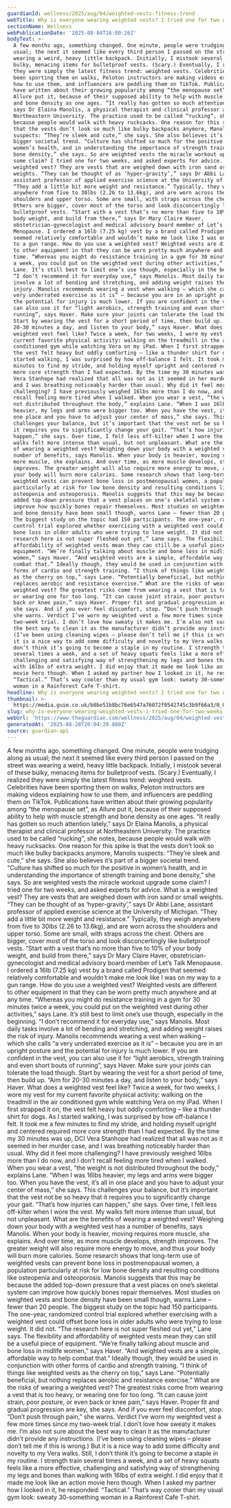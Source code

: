 ```yaml
---
guardianId: wellness/2025/aug/04/weighted-vests-fitness-trend
webTitle: Why is everyone wearing weighted vests? I tried one for two weeks
sectionName: Wellness
webPublicationDate: '2025-08-04T16:00:26Z'
bodyText: >-
  A few months ago, something changed. One minute, people were trudging along as
  usual; the next it seemed like every third person I passed on the street was
  wearing a weird, heavy little backpack. Initially, I mistook several of these
  bulky, menacing items for bulletproof vests. (Scary.) Eventually, I realized
  they were simply the latest fitness trend: weighted vests. Celebrities have
  been sporting them on walks, Peloton instructors are making videos explaining
  how to use them, and influencers are peddling them on TikTok. Publications
  have written about their growing popularity among “the menopause set”, as
  Allure put it, because of their supposed ability to help with muscle strength
  and bone density as one ages. “It really has gotten so much attention lately,”
  says Dr Elaina Manolis, a physical therapist and clinical professor at
  Northeastern University. The practice used to be called “rucking”, she notes,
  because people would walk with heavy rucksacks. One reason for this spike is
  that the vests don’t look so much like bulky backpacks anymore, Manolis
  suspects: “They’re sleek and cute,” she says. She also believes it’s part of a
  bigger societal trend. “Culture has shifted so much for the positive in
  women’s health, and in understanding the importance of strength training and
  bone density,” she says. So are weighted vests the miracle workout upgrade
  some claim? I tried one for two weeks, and asked experts for advice. What is a
  weighted vest? They are vests that are weighed down with iron sand or small
  weights. “They can be thought of as ‘hyper-gravity’,” says Dr Abbi Lane,
  assistant professor of applied exercise science at the University of Michigan.
  “They add a little bit more weight and resistance.” Typically, they weigh
  anywhere from five to 30lbs (2.26 to 13.6kg), and are worn across the
  shoulders and upper torso. Some are small, with straps across the chest.
  Others are bigger, cover most of the torso and look disconcertingly like
  bulletproof vests. “Start with a vest that’s no more than five to 10% of your
  body weight, and build from there,” says Dr Mary Claire Haver,
  obstetrician-gynecologist and medical advisory board member of Let’s Talk
  Menopause. I ordered a 16lb (7.25 kg) vest by a brand called Prodigen that
  seemed relatively comfortable and wouldn’t make me look like I was on my way
  to a gun range. How do you use a weighted vest? Weighted vests are different
  to other equipment in that they can be worn pretty much anywhere and at any
  time. “Whereas you might do resistance training in a gym for 30 minutes twice
  a week, you could put on the weighted vest during other activities,” says
  Lane. It’s still best to limit one’s use though, especially in the beginning.
  “I don’t recommend it for everyday use,” says Manolis. Most daily tasks
  involve a lot of bending and stretching, and adding weight raises the risk of
  injury. Manolis recommends wearing a vest when walking – which she calls “a
  very underrated exercise as it is” – because you are in an upright posture and
  the potential for injury is much lower. If you are confident in the vest, you
  can also use it for “light aerobics, strength training and even short bouts of
  running”, says Haver. Make sure your joints can tolerate the load though.
  Start by wearing the vest for a short period of time, then build up. “Aim for
  20-30 minutes a day, and listen to your body,” says Haver. What does a
  weighted vest feel like? Twice a week, for two weeks, I wore my vest for my
  current favorite physical activity: walking on the treadmill in the air
  conditioned gym while watching Vera on my iPad. When I first strapped it on,
  the vest felt heavy but oddly comforting – like a thunder shirt for dogs. As I
  started walking, I was surprised by how off-balance I felt. It took me a few
  minutes to find my stride, and holding myself upright and centered required
  more core strength than I had expected. By the time my 30 minutes was up, DCI
  Vera Stanhope had realized that all was not as it seemed in her murder case,
  and I was breathing noticeably harder than usual. Why did it feel more
  challenging? I have previously weighed 16lbs more than I do now, and I don’t
  recall feeling more tired when I walked. When you wear a vest, “the weight is
  not distributed throughout the body,” explains Lane. “When I was 16lbs
  heavier, my legs and arms were bigger too. When you have the vest, it’s all in
  one place and you have to adjust your center of mass,” she says. This
  challenges your balance, but it’s important that the vest not be so heavy that
  it requires you to significantly change your gait. “That’s how injuries can
  happen,” she says. Over time, I felt less off-kilter when I wore the vest. My
  walks felt more intense than usual, but not unpleasant. What are the benefits
  of wearing a weighted vest? Weighing down your body with a weighted vest has a
  number of benefits, says Manolis. When your body is heavier, moving requires
  more muscle, she explains. And over time, as more muscle develops, strength
  improves. The greater weight will also require more energy to move, and thus
  your body will burn more calories. Some research shows that long-term use of
  weighted vests can prevent bone loss in postmenopausal women, a population
  particularly at risk for low bone density and resulting conditions like
  osteopenia and osteoporosis. Manolis suggests that this may be because the
  added top-down pressure that a vest places on one’s skeletal system can
  improve how quickly bones repair themselves. Most studies on weighted vests
  and bone density have been small though, warns Lane – fewer than 20 people.
  The biggest study on the topic had 150 participants. The one-year, randomized
  control trial explored whether exercising with a weighted vest could offset
  bone loss in older adults who were trying to lose weight. It did not. “The
  research here is not super fleshed out yet,” Lane says. The flexibility and
  affordability of weighted vests mean they can still be a useful piece of
  equipment. “We’re finally talking about muscle and bone loss in midlife
  women,” says Haver. “And weighted vests are a simple, affordable way to help
  combat that.” Ideally though, they would be used in conjunction with other
  forms of cardio and strength training. “I think of things like weighted vests
  as the cherry on top,” says Lane. “Potentially beneficial, but nothing
  replaces aerobic and resistance exercise.” What are the risks of wearing a
  weighted vest? The greatest risks come from wearing a vest that is too heavy,
  or wearing one for too long. “It can cause joint strain, poor posture, or even
  back or knee pain,” says Haver. Proper fit and gradual progression are key,
  she says. And if you ever feel discomfort, stop. “Don’t push through pain,”
  she warns. Verdict I’ve worn my weighted vest a few more times since my
  two-week trial. I don’t love how sweaty it makes me. I’m also not sure about
  the best way to clean it as the manufacturer didn’t provide any instructions.
  (I’ve been using cleaning wipes – please don’t tell me if this is wrong.) But
  it is a nice way to add some difficulty and novelty to my Vera walks. Still, I
  don’t think it’s going to become a staple in my routine. I strength train
  several times a week, and a set of heavy squats feels like a more effective,
  challenging and satisfying way of strengthening my legs and bones than walking
  with 16lbs of extra weight. I did enjoy that it made me look like an action
  movie hero though. When I asked my partner how I looked in it, he responded:
  “Tactical.” That’s way cooler than my usual gym look: sweaty 30-something
  woman in a Rainforest Cafe T-shirt.
headline: Why is everyone wearing weighted vests? I tried one for two weeks
thumbnail: >-
  https://media.guim.co.uk/b8be51b8bc76e6547a76072f9542745c3b9f66a3/0_0_2000_1600/500.jpg
slug: why-is-everyone-wearing-weighted-vests-i-tried-one-for-two-weeks
webUrl: 'https://www.theguardian.com/wellness/2025/aug/04/weighted-vests-fitness-trend'
generatedAt: '2025-08-28T20:04:29.880Z'
source: guardian-api
---
```

A few months ago, something changed. One minute, people were trudging along as usual; the next it seemed like every third person I passed on the street was wearing a weird, heavy little backpack. Initially, I mistook several of these bulky, menacing items for bulletproof vests. (Scary.) Eventually, I realized they were simply the latest fitness trend: weighted vests. Celebrities have been sporting them on walks, Peloton instructors are making videos explaining how to use them, and influencers are peddling them on TikTok. Publications have written about their growing popularity among “the menopause set”, as Allure put it, because of their supposed ability to help with muscle strength and bone density as one ages. “It really has gotten so much attention lately,” says Dr Elaina Manolis, a physical therapist and clinical professor at Northeastern University. The practice used to be called “rucking”, she notes, because people would walk with heavy rucksacks. One reason for this spike is that the vests don’t look so much like bulky backpacks anymore, Manolis suspects: “They’re sleek and cute,” she says. She also believes it’s part of a bigger societal trend. “Culture has shifted so much for the positive in women’s health, and in understanding the importance of strength training and bone density,” she says. So are weighted vests the miracle workout upgrade some claim? I tried one for two weeks, and asked experts for advice. What is a weighted vest? They are vests that are weighed down with iron sand or small weights. “They can be thought of as ‘hyper-gravity’,” says Dr Abbi Lane, assistant professor of applied exercise science at the University of Michigan. “They add a little bit more weight and resistance.” Typically, they weigh anywhere from five to 30lbs (2.26 to 13.6kg), and are worn across the shoulders and upper torso. Some are small, with straps across the chest. Others are bigger, cover most of the torso and look disconcertingly like bulletproof vests. “Start with a vest that’s no more than five to 10% of your body weight, and build from there,” says Dr Mary Claire Haver, obstetrician-gynecologist and medical advisory board member of Let’s Talk Menopause. I ordered a 16lb (7.25 kg) vest by a brand called Prodigen that seemed relatively comfortable and wouldn’t make me look like I was on my way to a gun range. How do you use a weighted vest? Weighted vests are different to other equipment in that they can be worn pretty much anywhere and at any time. “Whereas you might do resistance training in a gym for 30 minutes twice a week, you could put on the weighted vest during other activities,” says Lane. It’s still best to limit one’s use though, especially in the beginning. “I don’t recommend it for everyday use,” says Manolis. Most daily tasks involve a lot of bending and stretching, and adding weight raises the risk of injury. Manolis recommends wearing a vest when walking – which she calls “a very underrated exercise as it is” – because you are in an upright posture and the potential for injury is much lower. If you are confident in the vest, you can also use it for “light aerobics, strength training and even short bouts of running”, says Haver. Make sure your joints can tolerate the load though. Start by wearing the vest for a short period of time, then build up. “Aim for 20-30 minutes a day, and listen to your body,” says Haver. What does a weighted vest feel like? Twice a week, for two weeks, I wore my vest for my current favorite physical activity: walking on the treadmill in the air conditioned gym while watching Vera on my iPad. When I first strapped it on, the vest felt heavy but oddly comforting – like a thunder shirt for dogs. As I started walking, I was surprised by how off-balance I felt. It took me a few minutes to find my stride, and holding myself upright and centered required more core strength than I had expected. By the time my 30 minutes was up, DCI Vera Stanhope had realized that all was not as it seemed in her murder case, and I was breathing noticeably harder than usual. Why did it feel more challenging? I have previously weighed 16lbs more than I do now, and I don’t recall feeling more tired when I walked. When you wear a vest, “the weight is not distributed throughout the body,” explains Lane. “When I was 16lbs heavier, my legs and arms were bigger too. When you have the vest, it’s all in one place and you have to adjust your center of mass,” she says. This challenges your balance, but it’s important that the vest not be so heavy that it requires you to significantly change your gait. “That’s how injuries can happen,” she says. Over time, I felt less off-kilter when I wore the vest. My walks felt more intense than usual, but not unpleasant. What are the benefits of wearing a weighted vest? Weighing down your body with a weighted vest has a number of benefits, says Manolis. When your body is heavier, moving requires more muscle, she explains. And over time, as more muscle develops, strength improves. The greater weight will also require more energy to move, and thus your body will burn more calories. Some research shows that long-term use of weighted vests can prevent bone loss in postmenopausal women, a population particularly at risk for low bone density and resulting conditions like osteopenia and osteoporosis. Manolis suggests that this may be because the added top-down pressure that a vest places on one’s skeletal system can improve how quickly bones repair themselves. Most studies on weighted vests and bone density have been small though, warns Lane – fewer than 20 people. The biggest study on the topic had 150 participants. The one-year, randomized control trial explored whether exercising with a weighted vest could offset bone loss in older adults who were trying to lose weight. It did not. “The research here is not super fleshed out yet,” Lane says. The flexibility and affordability of weighted vests mean they can still be a useful piece of equipment. “We’re finally talking about muscle and bone loss in midlife women,” says Haver. “And weighted vests are a simple, affordable way to help combat that.” Ideally though, they would be used in conjunction with other forms of cardio and strength training. “I think of things like weighted vests as the cherry on top,” says Lane. “Potentially beneficial, but nothing replaces aerobic and resistance exercise.” What are the risks of wearing a weighted vest? The greatest risks come from wearing a vest that is too heavy, or wearing one for too long. “It can cause joint strain, poor posture, or even back or knee pain,” says Haver. Proper fit and gradual progression are key, she says. And if you ever feel discomfort, stop. “Don’t push through pain,” she warns. Verdict I’ve worn my weighted vest a few more times since my two-week trial. I don’t love how sweaty it makes me. I’m also not sure about the best way to clean it as the manufacturer didn’t provide any instructions. (I’ve been using cleaning wipes – please don’t tell me if this is wrong.) But it is a nice way to add some difficulty and novelty to my Vera walks. Still, I don’t think it’s going to become a staple in my routine. I strength train several times a week, and a set of heavy squats feels like a more effective, challenging and satisfying way of strengthening my legs and bones than walking with 16lbs of extra weight. I did enjoy that it made me look like an action movie hero though. When I asked my partner how I looked in it, he responded: “Tactical.” That’s way cooler than my usual gym look: sweaty 30-something woman in a Rainforest Cafe T-shirt.
